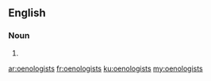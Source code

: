 {{also|œnologists}}
==English==

===Noun===
{{head|en|noun plural form}}

# {{plural of|oenologist|lang=en}}

[[ar:oenologists]]
[[fr:oenologists]]
[[ku:oenologists]]
[[my:oenologists]]